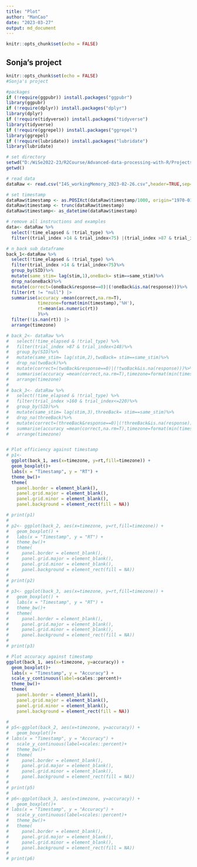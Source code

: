 ```yaml
---
title: "Plot"
author: "ManCao"
date: "2023-03-27"
output: md_document
---
```


```r
knitr::opts_chunk$set(echo = FALSE)
```

## Sonja's project

```r
knitr::opts_chunk$set(echo = FALSE)
#Sonja's project

#packages
if (!require(ggpubr)) install.packages("ggpubr")
library(ggpubr)
if (!require(dplyr)) install.packages("dplyr")
library(dplyr)
if (!require(tidyverse)) install.packages("tidyverse")
library(tidyverse)
if (!require(ggrepel)) install.packages("ggrepel")
library(ggrepel)
if (!require(lubridate)) install.packages("lubridate")
library(lubridate)

# set directory
setwd("D:/WiSe2022-23/R2Course/Advanced-data-processing-with-R/Projects/sonji-uni")
getwd()

# read data
dataRaw <- read.csv("I4S_workingMemory_2023-02-26.csv",header=TRUE,sep=';')

# set timestamp
dataRaw$timestamp <- as.POSIXct(dataRaw$timestamp/1000, origin="1970-01-01")
dataRaw$timestamp <- trunc(dataRaw$timestamp)
dataRaw$timestamp<- as_datetime(dataRaw$timestamp)

# remove all instructions and examples
data<- dataRaw %>% 
  select(!time_elapsed & !trial_type) %>%
  filter((trial_index >14 & trial_index<75) |(trial_index >87 & trial_index<148)|(trial_index >160 & trial_index<=220))

# n_back sub_dataframe
back_1<-dataRaw %>% 
  select(!time_elapsed & !trial_type) %>%
  filter(trial_index >14 & trial_index<75)%>%
  group_by(SID)%>%
  mutate(same_stim= lag(stim,1),oneBack= stim==same_stim)%>%
  drop_na(oneBack)%>%
  mutate(correct=(oneBack&response==0)|(!oneBack&is.na(response)))%>%
  filter(rt != "null") |> 
  summarise(accuracy =mean(correct,na.rm=T),
            timezone=format(min(timestamp),'%H'),
            rt=mean(as.numeric(rt))
            )%>%
  filter(!is.nan(rt)) |> 
  arrange(timezone)

# back_2<- dataRaw %>% 
#   select(!time_elapsed & !trial_type) %>%
#   filter(trial_index >87 & trial_index<148)%>%
#   group_by(SID)%>%
#   mutate(same_stim= lag(stim,2),twoBack= stim==same_stim)%>%
#   drop_na(twoBack)%>%
#   mutate(correct=(twoBack&response==0)|(!twoBack&is.na(response)))%>%
#   summarise(accuracy =mean(correct,na.rm=T),timezone=format(min(timestamp),'%H'),rt=rt)%>%
#   arrange(timezone)
# 
# back_3<- dataRaw %>% 
#   select(!time_elapsed & !trial_type) %>%
#   filter(trial_index >160 & trial_index<=220)%>%
#   group_by(SID)%>%
#   mutate(same_stim= lag(stim,3),threeBack= stim==same_stim)%>%
#   drop_na(threeBack)%>%
#   mutate(correct=(threeBack&response==0)|(!threeBack&is.na(response)))%>%
#   summarise(accuracy =mean(correct,na.rm=T),timezone=format(min(timestamp),'%H'),rt=rt)%>%
#   arrange(timezone)


# Plot efficiency against timestamp
# p1<- 
  ggplot(back_1, aes(x=timezone, y=rt,fill=timezone)) +
  geom_boxplot()+
  labs(x = "Timestamp", y = "RT") +
  theme_bw()+
  theme(
    panel.border = element_blank(),
    panel.grid.major = element_blank(),
    panel.grid.minor = element_blank(),
    panel.background = element_rect(fill = NA))

# print(p1)
#   
# p2<- ggplot(back_2, aes(x=timezone, y=rt,fill=timezone)) +
#   geom_boxplot() +
#   labs(x = "Timestamp", y = "RT") +
#   theme_bw()+
#   theme(
#     panel.border = element_blank(),
#     panel.grid.major = element_blank(),
#     panel.grid.minor = element_blank(),
#     panel.background = element_rect(fill = NA))
# 
# print(p2)
# 
# p3<- ggplot(back_3, aes(x=timezone, y=rt,fill=timezone)) +
#   geom_boxplot() +
#   labs(x = "Timestamp", y = "RT") +
#   theme_bw()+
#   theme(
#     panel.border = element_blank(),
#     panel.grid.major = element_blank(),
#     panel.grid.minor = element_blank(),
#     panel.background = element_rect(fill = NA))
# 
# print(p3)

# Plot accuracy against timestamp
ggplot(back_1, aes(x=timezone, y=accuracy)) +
  geom_boxplot()+
  labs(x = "Timestamp", y = "Accuracy") +
  scale_y_continuous(label=scales::percent)+
  theme_bw()+
  theme(
    panel.border = element_blank(),
    panel.grid.major = element_blank(),
    panel.grid.minor = element_blank(),
    panel.background = element_rect(fill = NA))
  
# 
# p5<-ggplot(back_2, aes(x=timezone, y=accuracy)) +
#   geom_boxplot()+
# labs(x = "Timestamp", y = "Accuracy") +
#   scale_y_continuous(label=scales::percent)+
#   theme_bw()+
#   theme(
#     panel.border = element_blank(),
#     panel.grid.major = element_blank(),
#     panel.grid.minor = element_blank(),
#     panel.background = element_rect(fill = NA))
# 
# print(p5)
# 
# p6<-ggplot(back_3, aes(x=timezone, y=accuracy)) +
#   geom_boxplot()+
# labs(x = "Timestamp", y = "Accuracy") +
#   scale_y_continuous(label=scales::percent)+
#   theme_bw()+
#   theme(
#     panel.border = element_blank(),
#     panel.grid.major = element_blank(),
#     panel.grid.minor = element_blank(),
#     panel.background = element_rect(fill = NA))
# 
# print(p6)

```

